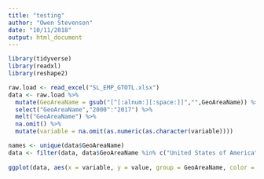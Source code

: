 ```yaml
---
title: "testing"
author: "Owen Stevenson"
date: "10/11/2018"
output: html_document
---
```

```r
library(tidyverse)
library(readxl)
library(reshape2)

```



```r
raw.load <- read_excel("SL_EMP_GTOTL.xlsx")
data <- raw.load %>%
  mutate(GeoAreaName = gsub("[^[:alnum:][:space:]]","",GeoAreaName)) %>%
  select("GeoAreaName","2000":"2017") %>%
  melt("GeoAreaName") %>%
  na.omit() %>%
  mutate(variable = na.omit(as.numeric(as.character(variable))))

names <- unique(data$GeoAreaName)
data <- filter(data, data$GeoAreaName %in% c("United States of America", "United Kingdom of Great Britain and Northern Ireland","France","Canada","Venezuela Bolivarian Republic of", "New Zealand","Norway", "Philippines"))
  
ggplot(data, aes(x = variable, y = value, group = GeoAreaName, color = GeoAreaName)) + geom_line()
```


